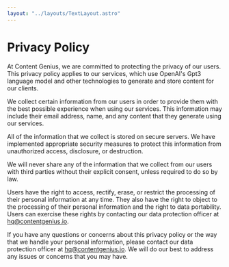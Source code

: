 ```yaml
---
layout: "../layouts/TextLayout.astro"
---
```


# Privacy Policy

At Content Genius, we are committed to protecting the privacy of our users. This privacy policy applies to our services, which use OpenAI's Gpt3 language model and other technologies to generate and store content for our clients.

We collect certain information from our users in order to provide them with the best possible experience when using our services. This information may include their email address, name, and any content that they generate using our services.

All of the information that we collect is stored on secure servers. We have implemented appropriate security measures to protect this information from unauthorized access, disclosure, or destruction.

We will never share any of the information that we collect from our users with third parties without their explicit consent, unless required to do so by law.

Users have the right to access, rectify, erase, or restrict the processing of their personal information at any time. They also have the right to object to the processing of their personal information and the right to data portability. Users can exercise these rights by contacting our data protection officer at hq@contentgenius.io.

If you have any questions or concerns about this privacy policy or the way that we handle your personal information, please contact our data protection officer at hq@contentgenius.io. We will do our best to address any issues or concerns that you may have.
